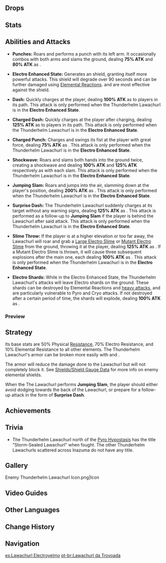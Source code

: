 {{Enemy Infobox
|image    = Enemy Thunderhelm Lawachurl.png
|element  = Electro
|family   = Hilichurls
|group    = Lawachurls
|type     = Elite Enemies
|title    = Storm-Sealed Lawachurl
|ability1 = Shield
}}
{{Description|A mysterious "lord" of hilichurls that strides through the thunderstorm.<br />This huge hilichurl is referred to as "Lawa" by its brethren. Its giant body is saturated with Electro energy, while the Elemental Energy seeps through the cracks in its body in the form of Electro Crystal growths.|[[Archive]]}}
{{Enemy Intro}}

==Drops==
{{Drops|Lawachurls}}

==Stats==
{{Enemy Stats
|phys_res     = 50%
|electro_res  = 70%
|hp_type      = 1
|hp_ratio     = 9
|atk_ratio    = 6
}}

==Abilities and Attacks==
* '''Punches:''' Roars and performs a punch with its left arm. It occasionally combos with both arms and slams the ground, dealing '''75% ATK''' and '''80% ATK''' as {{Color|AoE Electro DMG}}.

* '''Electro Enhanced State:''' Generates an {{Electro}} shield, granting itself more powerful attacks. This shield will degrade over 90 seconds and can be further damaged using [[Elemental Reactions]]. {{Pyro}} and {{Cryo}} are most effective against the shield.

* '''Dash:''' Quickly charges at the player, dealing '''100% ATK''' as {{Color|AoE Electro DMG}} to players in its path. This attack is only performed when the Thunderhelm Lawachurl is in the '''Electro Enhanced State'''.

* '''Charged Dash:''' Quickly charges at the player after charging, dealing '''125% ATK''' as {{Color|AoE Electro DMG}} to players in its path. This attack is only performed when the Thunderhelm Lawachurl is in the '''Electro Enhanced State'''.

* '''Charged Punch:''' Charges and swings its fist at the player with great force, dealing '''75% ATK''' as {{Color|AoE Electro DMG}}. This attack is only performed when the Thunderhelm Lawachurl is in the '''Electro Enhanced State'''.

* '''Shockwave:''' Roars and slams both hands into the ground twice, creating a shockwave and dealing '''100% ATK''' and '''125% ATK''' respectively as {{Color|AoE Electro DMG}} with each slam. This attack is only performed when the Thunderhelm Lawachurl is in the '''Electro Enhanced State'''.

* '''Jumping Slam:''' Roars and jumps into the air, slamming down at the player's position, dealing '''200% ATK''' as {{Color|AoE Physical DMG}}. This attack is only performed when the Thunderhelm Lawachurl is in the '''Electro Enhanced State'''.

* '''Surprise Dash:''' The Thunderhelm Lawachurl suddenly charges at its target without any warning signs, dealing '''125% ATK''' as {{Color|Electro DMG}}. This attack is performed as a follow-up to '''Jumping Slam''' if the player is behind the Lawachurl after said attack. This attack is only performed when the Thunderhelm Lawachurl is in the '''Electro Enhanced State'''.

* '''Slime Throw:''' If the player is at a higher elevation or too far away, the Lawachurl will roar and grab a [[Large Electro Slime]] or [[Mutant Electro Slime]] from the ground, throwing it at the player, dealing '''125% ATK''' as {{Color|AoE Electro DMG}}. If a Mutant Electro Slime is thrown, it will cause three subsequent explosions after the main one, each dealing '''100% ATK''' as {{Color|AoE Electro DMG}}. This attack is only performed when the Thunderhelm Lawachurl is in the '''Electro Enhanced State'''.

* '''Electro Shards:''' While in the Electro Enhanced State, the Thunderhelm Lawachurl's attacks will leave Electro shards on the ground. These shards can be destroyed by Elemental Reactions and [[Blunt Attack|heavy attack]]s, and are particularly vulnerable to Pyro and Cryo attacks. If not destroyed after a certain period of time, the shards will explode, dealing '''100% ATK''' as {{Color|AoE Electro DMG}}.

===Preview===
{{Preview
|size=185px
|file1    = Electro Lawachurl Punches
|caption1 = Punches

|file2    = Electro Lawachurl Electro Enhanced State
|caption2 = Electro Enhanced State

|file3    = Electro Lawachurl Dash
|caption3 = Charged Dash

|file4    = Electro Lawachurl Charged Punch
|caption4 = Charged Punch

|file5    = Electro Lawachurl Shockwave
|caption5 = Shockwave

|file6    = Electro Lawachurl Jumping Slam
|caption6 = Jumping Slam

|file7    = Electro Lawachurl Surprise Dash
|caption7 = Surprise Dash

|file8    = Electro Lawachurl Slime Throw Large
|caption8 = Slime Throw (Large Electro Slime)

|file9    = Electro Lawachurl Slime Throw Mutant
|caption9 = Slime Throw (Mutant Electro Slime)

|file10    = Electro Lawachurl Electro Shards
|caption20 = Electro Shards
}}

==Strategy==
Its base stats are 50% Physical [[Resistance]], 70% Electro Resistance, and 10% Elemental Resistance to all other elements. The Thunderhelm Lawachurl's armor can be broken more easily with {{Cryo}} and {{Pyro}}.

The armor will reduce the damage done to the Lawachurl but will not completely block it. See [[Shields/Shield Gauge Data]] for more info on enemy elemental shields.

When the The Lawachurl performs '''Jumping Slam''', the player should either avoid dodging towards the back of the Lawachurl, or prepare for a follow-up attack in the form of '''Surprise Dash'''.

==Achievements==
{{Achievement Topic Table|topic=Thunderhelm Lawachurl}}

==Trivia==
*The Thunderhelm Lawachurl north of the [[Pyro Hypostasis]] has the title "Storm-Sealed Lawachurl" when fought. The other Thunderhelm Lawachurls scattered across Inazuma do not have any title.

==Gallery==
<gallery hideaddbutton="true" captionalign="center">
Enemy Thunderhelm Lawachurl Icon.png|Icon
</gallery>

==Video Guides==
{{EVT
|video1   = https://youtu.be/fByQaQUX2-k
|caption3 = How to Easily Beat the Thunderhelm Lawachurl
}}

==Other Languages==
{{Other Languages
|en      = Thunderhelm Lawachurl
|zhs     = 丘丘雷兜王
|zhs_rm  = Qiūqiū Léi Dōu Wáng
|zht     = 丘丘雷兜王
|zht_rm  = Qiūqiū Léi Dōu Wáng
|zh_tl   = Hilichurl Thunder Helmet King
|ja      = ヒルチャール・雷兜の王
|ja_rm   = Hiruchaaru - Raitou no Ou{{Assumed}}
|ja_tl   = Hilichurl - Thunder Helmet King
|ko      = 츄츄 번개왕
|ko_rm   = Chyuchyu Beongaewang
|ko_tl   = Hilichurl Lightning-king
|es      = Lawachurl Electroyelmo
|es_tl   = 
|fr      = Chef Brutoélectrique
|fr_tl   = Hilictric Chieftain
|ru      = Лавачурл с громовым шлемом
|ru_tl   = 
|th      = Thunderhelm Lawachurl
|vi      = Vua Giáp Lôi Hilichurl
|vi_tl   = Lightning-armored Hilichurl King
|de      = Blitzhelm-Lawachurl
|de_tl   = Lightninghelm Lawachurl
|id      = Thunderhelm Lawachurl
|pt      = Lawachurl da Trovoada
|pt_tl   = 
}}

==Change History==
{{Change History|2.0}}

==Navigation==
{{Enemy Navbox|type=Elite}}

[[es:Lawachurl Electroyelmo]]
[[pt-br:Lawachurl da Trovoada]]